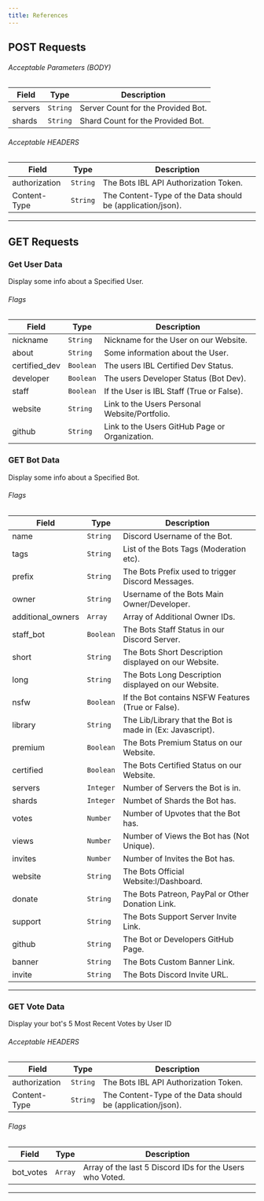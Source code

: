 ```yaml
---
title: References
---
```



## POST Requests

<HTTPHeader type="POST" path="/bots/stats" />

###### Acceptable Parameters (BODY)
| Field     | Type        | Description                                                                        |
| --------- | ----------- | ---------------------------------------------------------------------------------- |
| servers   | `String`    | Server Count for the Provided Bot.                                                 |
| shards    | `String`    | Shard Count for the Provided Bot.                                                  |


###### Acceptable HEADERS
| Field     | Type        | Description                                                                        |
| --------- | ----------- | ---------------------------------------------------------------------------------- |
| authorization   | `String`    | The Bots IBL API Authorization Token.                                        |
| Content-Type    | `String`    | The Content-Type of the Data should be (application/json).                   |

---

## GET Requests

### Get User Data

<HTTPHeader type="GET" path="/user/:userID" />

Display some info about a Specified User.

###### Flags 
| Field     | Type        | Description                                                                                         |
| --------- | ----------- | --------------------------------------------------------------------------------------------------- |
| nickname  | `String`    | Nickname for the User on our Website.                                                               |
| about     | `String`    | Some information about the User.                                                                    |
| certified_dev | `Boolean` | The users IBL Certified Dev Status.                                                               |
| developer | `Boolean`   | The users Developer Status (Bot Dev).                                                               |
| staff     | `Boolean`   | If the User is IBL Staff (True or False).                                                           |
| website   | `String`    | Link to the Users Personal Website/Portfolio.                                                       |
| github    | `String`    | Link to the Users GitHub Page or Organization.                                                      |


### GET Bot Data

<HTTPHeader type="GET" path="/bot/:botID" />

Display some info about a Specified Bot.

###### Flags
| Field     | Type        | Description                                                                                         |
| --------- | ----------- | --------------------------------------------------------------------------------------------------- |
| name      | `String`    | Discord Username of the Bot.                                                                        |
| tags      | `String`    | List of the Bots Tags (Moderation etc).                                                             |
| prefix    | `String`    | The Bots Prefix used to trigger Discord Messages.                                                   |
| owner     | `String`    | Username of the Bots Main Owner/Developer.                                                          |
| additional_owners       | `Array`    | Array of Additional Owner IDs.                                                         |
| staff_bot | `Boolean`   | The Bots Staff Status in our Discord Server.                                                        |
| short     | `String`    | The Bots Short Description displayed on our Website.                                                |
| long      | `String`    | The Bots Long Description displayed on our Website.                                                 |
| nsfw      | `Boolean`   | If the Bot contains NSFW Features (True or False).                                                  |
| library   | `String`    | The Lib/Library that the Bot is made in (Ex: Javascript).                                           |
| premium   | `Boolean`   | The Bots Premium Status on our Website.                                                             |
| certified | `Boolean`   | The Bots Certified Status on our Website.                                                           |
| servers   | `Integer`   | Number of Servers the Bot is in.                                                                    |
| shards    | `Integer`   | Numbet of Shards the Bot has.                                                                       |
| votes     | `Number`    | Number of Upvotes that the Bot has.                                                                 |
| views     | `Number`    | Number of Views the Bot has (Not Unique).                                                           |
| invites   | `Number`    | Number of Invites the Bot has.                                                                      |
| website   | `String`    | The Bots Official Website:l/Dashboard.                                                              |
| donate    | `String`    | The Bots Patreon, PayPal or Other Donation Link.                                                    |
| support   | `String`    | The Bots Support Server Invite Link.                                                                |
| github    | `String`    | The Bot or Developers GitHub Page.                                                                  |
| banner    | `String`    | The Bots Custom Banner Link.                                                                        |
| invite    | `String`    | The Bots Discord Invite URL.                                                                        |


---

### GET Vote Data

<HTTPHeader type="GET" path="/votes/:botID" />

Display your bot's 5 Most Recent Votes by User ID

###### Acceptable HEADERS
| Field     | Type        | Description                                                                        |
| --------- | ----------- | ---------------------------------------------------------------------------------- |
| authorization   | `String`    | The Bots IBL API Authorization Token.                                        |
| Content-Type    | `String`    | The Content-Type of the Data should be (application/json).                   |

###### Flags
| Field     | Type        | Description                                                                                         |
| --------- | ----------- | --------------------------------------------------------------------------------------------------- |
| bot_votes | `Array`     | Array of the last 5 Discord IDs for the Users who Voted.                                            |

---
